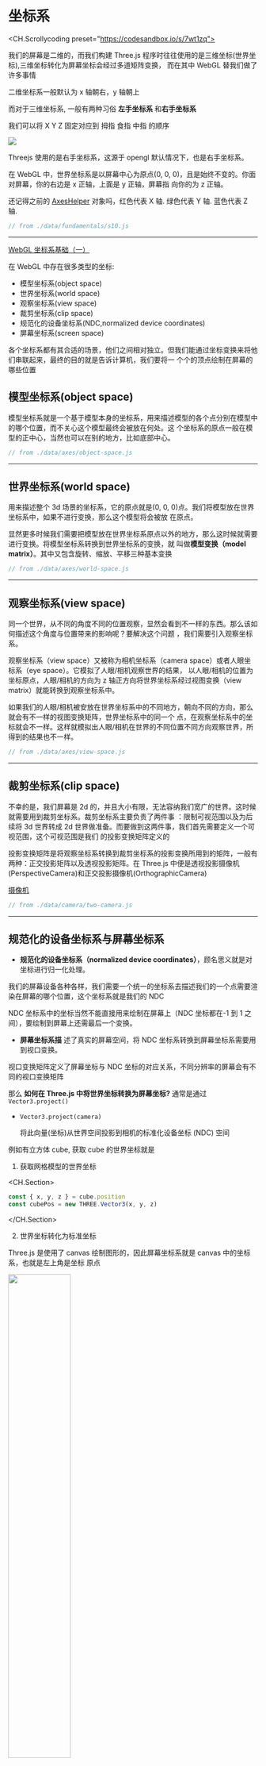 # 坐标系

<CH.Scrollycoding preset="https://codesandbox.io/s/7wt1zq">

我们的屏幕是二维的，而我们构建 Three.js 程序时往往使用的是三维坐标(世界坐标),三维坐标转化为屏幕坐标会经过多道矩阵变换，
而在其中 WebGL 替我们做了许多事情

二维坐标系一般默认为 x 轴朝右，y 轴朝上

而对于三维坐标系, 一般有两种习俗 **左手坐标系** 和**右手坐标系**

我们可以将 X Y Z 固定对应到 拇指 食指 中指 的顺序

![](/assets/axes/left-or-right-handed-coordinate.jpg)

Threejs 使用的是右手坐标系，这源于 opengl 默认情况下，也是右手坐标系。

在 WebGL 中，世界坐标系是以屏幕中心为原点(0, 0, 0)，且是始终不变的。你面对屏幕，你的右边是 x 正轴，上面是 y 正轴，屏幕指
向你的为 z 正轴。

还记得之前的 [AxesHelper](https://threejs.org/docs/index.html?q=axes#api/zh/helpers/AxesHelper) 对象吗，红色代表 X 轴.
绿色代表 Y 轴. 蓝色代表 Z 轴.

```js src/index.js
// from ./data/fundamentals/s10.js
```

---

[WebGL 坐标系基础（一）](https://juejin.cn/post/6890795086054260750)

在 WebGL 中存在很多类型的坐标:

- 模型坐标系(object space)
- 世界坐标系(world space)
- 观察坐标系(view space)
- 裁剪坐标系(clip space)
- 规范化的设备坐标系(NDC,normalized device coordinates)
- 屏幕坐标系(screen space)

各个坐标系都有其合适的场景，他们之间相对独立。但我们能通过坐标变换来将他们串联起来，最终的目的就是告诉计算机，我们要将一
个个的顶点绘制在屏幕的哪些位置

## 模型坐标系(object space)

模型坐标系就是一个基于模型本身的坐标系，用来描述模型的各个点分别在模型中的哪个位置，而不关心这个模型最终会被放在何处。这
个坐标系的原点一般在模型的正中心，当然也可以在别的地方，比如底部中心。

```js src/index.js
// from ./data/axes/object-space.js
```

---

## 世界坐标系(world space)

用来描述整个 3d 场景的坐标系，它的原点就是(0, 0, 0)点。我们将模型放在世界坐标系中，如果不进行变换，那么这个模型将会被放
在原点。

显然更多时候我们需要把模型放在世界坐标系原点以外的地方，那么这时候就需要进行变换。将模型坐标系转换到世界坐标系的变换，就
叫做**模型变换（model matrix）**。其中又包含旋转、缩放、平移三种基本变换

```js src/index.js
// from ./data/axes/world-space.js
```

---

## 观察坐标系(view space)

同一个世界，从不同的角度不同的位置观察，显然会看到不一样的东西。那么该如何描述这个角度与位置带来的影响呢？要解决这个问题
，我们需要引入观察坐标系。

观察坐标系（view space）又被称为相机坐标系（camera space）或者人眼坐标系（eye space）。它模拟了人眼/相机观察世界的结果，
以人眼/相机的位置为坐标原点，人眼/相机的方向为 z 轴正方向将世界坐标系经过视图变换（view matrix）就能转换到观察坐标系中。

如果我们的人眼/相机被安放在世界坐标系中的不同地方，朝向不同的方向，那么就会有不一样的视图变换矩阵，世界坐标系中的同一个
点，在观察坐标系中的坐标就会不一样。这样就模拟出人眼/相机在世界的不同位置不同方向观察世界，所得到的结果也不一样。

```js src/index.js
// from ./data/axes/view-space.js
```

---

## 裁剪坐标系(clip space)

不幸的是，我们屏幕是 2d 的，并且大小有限，无法容纳我们宽广的世界。这时候就需要用到裁剪坐标系。裁剪坐标系主要负责了两件事
：限制可视范围以及为后续将 3d 世界转成 2d 世界做准备。而要做到这两件事，我们首先需要定义一个可视范围，这个可视范围是我们
的投影变换矩阵定义的

投影变换矩阵是将观察坐标系转换到裁剪坐标系的投影变换所用到的矩阵，一般有两种：正交投影矩阵以及透视投影矩阵。在 Three.js
中便是透视投影摄像机(PerspectiveCamera)和正交投影摄像机(OrthographicCamera)

[摄像机](./camera)

```js src/index.js
// from ./data/camera/two-camera.js
```

---

## 规范化的设备坐标系与屏幕坐标系

- **规范化的设备坐标系（normalized device coordinates）**，顾名思义就是对坐标进行归一化处理。

我们的屏幕设备各种各样，我们需要一个统一的坐标系去描述我们的一个点需要渲染在屏幕的哪个位置，这个坐标系就是我们的 NDC

NDC 坐标系中的坐标当然不能直接用来绘制在屏幕上（NDC 坐标都在-1 到 1 之间），要绘制到屏幕上还需最后一个变换。

- **屏幕坐标系描** 述了真实的屏幕空间，将 NDC 坐标系转换到屏幕坐标系需要用到视口变换。

视口变换矩阵定义了屏幕坐标与 NDC 坐标的对应关系，不同分辨率的屏幕会有不同的视口变换矩阵

那么 **如何在 Three.js 中将世界坐标转换为屏幕坐标?** 通常是通过 `Vector3.project()`

- `Vector3.project(camera)`

  将此向量(坐标)从世界空间投影到相机的标准化设备坐标 (NDC) 空间

例如有立方体 cube, 获取 cube 的世界坐标就是

1. 获取网格模型的世界坐标

<CH.Section>

```js
const { x, y, z } = cube.position
const cubePos = new THREE.Vector3(x, y, z)
```

</CH.Section>

2. 世界坐标转化为标准坐标

Three.js 是使用了 canvas 绘制图形的，因此屏幕坐标系就是 canvas 中的坐标系，也就是左上角是坐标 原点

<img alt="" src="/assets/axes/canvas-and-three.png" width="50%" />

这里 canvas 画布的宽高分别是 `window.innerWidth` 和 `window.innerHeight`。从屏幕坐标系的角度看画布的中心坐标为

<CH.Section>

```js
const centerX = window.innerWidth / 2
const centerY = window.innerHeight / 2
```

</CH.Section>

然后，将设备坐标系使用 `Vector3.project` 方法转换到标准设备坐标系，

<CH.Section>
```js 
const standardVec3 = cubePos.project(camera)
```

</CH.Section>

3. 标准设备坐标转屏幕坐标

<CH.Section>

```js
// 标准设备坐标转屏幕坐标
const canvasX = Math.round(centerX _ standardVec3.x + centerX)
const canvasY = Math.round(-centerY _ standardVec3.y + centerY)
```

</CH.Section>

## 屏幕坐标转世界坐标

屏幕坐标转世界坐标便和上边步骤相反，即： 屏幕坐标 -> 标准设备坐标 -> 世界坐标系

假设 canvas 中有一点 (x, y), 那么这个点在空间坐标系的坐标便是

<CH.Section>

```js
const x1 = (x / width.innerWidth) * 2 - 1
const y1 = -(y / window.innerHeight) * 2 + 1
```

</CH.Section>
然后，再通过 Vector3.unproject(camera) 方法将标准设备坐标转为世界坐标

```js
const standardVec3 = new Vector3(x1, y1, 0)
const worldVector = standardVec3.unproject(camera)
```

<CH.Section>

```js src/index.js
// from ./data/axes/s2.js
```

</CH.Section>
</CH.Scrollycoding>
